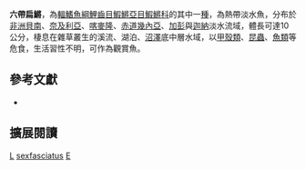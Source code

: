 {{Speciesbox 
| taxon = Epiplatys sexfasciatus
| status = LC
| status_system = IUCN3.1
| authority = [[Gill|Gill]], 1862
| synonyms = *''Aplocheilus sexfasciatus, Gill, 1862''
*''Haplochilus sexfasciatus, Gill, 1862''
*''Panchax ansorgii, Gill, 1862''
}}
'''六帶扁鱂'''，為[[輻鰭魚綱|輻鰭魚綱]][[鯉齒目|鯉齒目]][[鰕鱂亞目|鰕鱂亞目]][[鰕鱂科|鰕鱂科]]的其中一[[種|種]]，為熱帶淡水魚，分布於[[非洲|非洲]][[貝南|貝南]]、[[奈及利亞|奈及利亞]]、[[喀麥隆|喀麥隆]]、[[赤道幾內亞|赤道幾內亞]]、[[加彭|加彭]]與[[迦納|迦納]]淡水流域，體長可達10公分，棲息在雜草叢生的溪流、湖泊、[[沼澤|沼澤]]底中層水域，以[[甲殼類|甲殼類]]、[[昆蟲|昆蟲]]、[[魚類|魚類]]等危食，生活習性不明，可作為觀賞魚。

== 參考文獻 ==
*{{FishBase_species|genus=Epiplatys|species=sexfasciatus|year=2014|month=7}}

== 擴展閱讀 ==
{{refbegin}}
{{wikispecies-inline|Epiplatys sexfasciatus|六帶扁鱂}}
{{refend}}
{{Taxonbar|from=Q1647225}}

[[Category:觀賞魚|L]]
[[Category:扁鱂屬|sexfasciatus]]
[[Category:1862年描述的鱼类|E]]